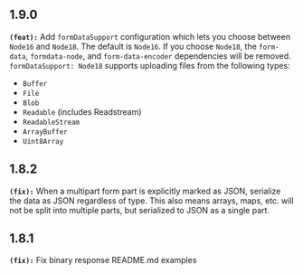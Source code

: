 ## 1.9.0
**`(feat):`** Add `formDataSupport` configuration which lets you choose between `Node16` and `Node18`.
The default is `Node16`. If you choose `Node18`, the `form-data`, `formdata-node`, and `form-data-encoder` dependencies will be removed.
`formDataSupport: Node18` supports uploading files from the following types:
* `Buffer`
* `File`
* `Blob`
* `Readable` (includes Readstream)
* `ReadableStream`
* `ArrayBuffer`
* `Uint8Array`


## 1.8.2
**`(fix):`** When a multipart form part is explicitly marked as JSON, serialize the data as JSON regardless of type. 
This also means arrays, maps, etc. will not be split into multiple parts, but serialized to JSON as a single part.


## 1.8.1
**`(fix):`** Fix binary response README.md examples

